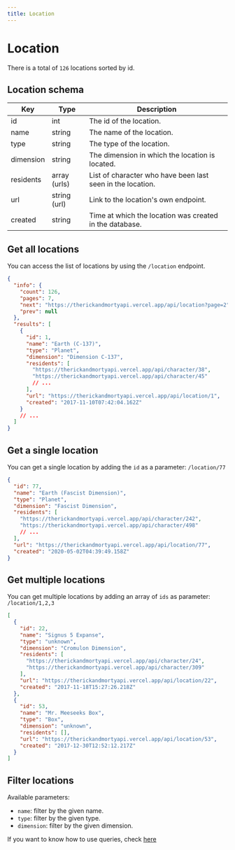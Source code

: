 ```yaml
---
title: Location
---
```



# Location

There is a total of `126` locations sorted by id.

## Location schema

| Key       | Type         | Description                                                |
| --------- | ------------ | ---------------------------------------------------------- |
| id        | int          | The id of the location.                                    |
| name      | string       | The name of the location.                                  |
| type      | string       | The type of the location.                                  |
| dimension | string       | The dimension in which the location is located.            |
| residents | array (urls) | List of character who have been last seen in the location. |
| url       | string (url) | Link to the location's own endpoint.                       |
| created   | string       | Time at which the location was created in the database.    |

## Get all locations

You can access the list of locations by using the `/location` endpoint.

<Query endpoint="/location" />

```json
{
  "info": {
    "count": 126,
    "pages": 7,
    "next": "https://therickandmortyapi.vercel.app/api/location?page=2",
    "prev": null
  },
  "results": [
    {
      "id": 1,
      "name": "Earth (C-137)",
      "type": "Planet",
      "dimension": "Dimension C-137",
      "residents": [
        "https://therickandmortyapi.vercel.app/api/character/38",
        "https://therickandmortyapi.vercel.app/api/character/45"
        // ...
      ],
      "url": "https://therickandmortyapi.vercel.app/api/location/1",
      "created": "2017-11-10T07:42:04.162Z"
    }
    // ...
  ]
}
```

## Get a single location

You can get a single location by adding the `id` as a parameter: `/location/77`

<Query endpoint="/location/77" />

```json
{
  "id": 77,
  "name": "Earth (Fascist Dimension)",
  "type": "Planet",
  "dimension": "Fascist Dimension",
  "residents": [
    "https://therickandmortyapi.vercel.app/api/character/242",
    "https://therickandmortyapi.vercel.app/api/character/498"
    // ...
  ],
  "url": "https://therickandmortyapi.vercel.app/api/location/77",
  "created": "2020-05-02T04:39:49.158Z"
}
```

## Get multiple locations

You can get multiple locations by adding an array of `ids` as parameter: `/location/1,2,3`

<Query endpoint="/location/53,22" />

```json
[
  {
    "id": 22,
    "name": "Signus 5 Expanse",
    "type": "unknown",
    "dimension": "Cromulon Dimension",
    "residents": [
      "https://therickandmortyapi.vercel.app/api/character/24",
      "https://therickandmortyapi.vercel.app/api/character/309"
    ],
    "url": "https://therickandmortyapi.vercel.app/api/location/22",
    "created": "2017-11-18T15:27:26.218Z"
  },
  {
    "id": 53,
    "name": "Mr. Meeseeks Box",
    "type": "Box",
    "dimension": "unknown",
    "residents": [],
    "url": "https://therickandmortyapi.vercel.app/api/location/53",
    "created": "2017-12-30T12:52:12.217Z"
  }
]
```

## Filter locations

Available parameters:

- `name`: filter by the given name.
- `type`: filter by the given type.
- `dimension`: filter by the given dimension.

If you want to know how to use queries, check [here](/docs/character#filter-characters)
